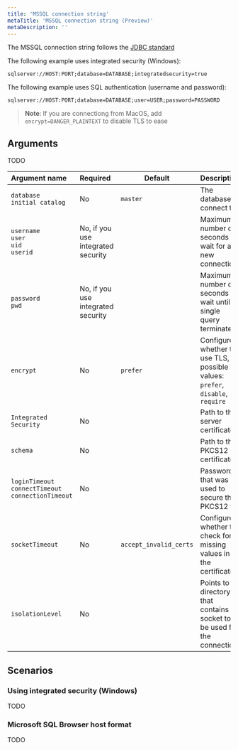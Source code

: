 ```yaml
---
title: 'MSSQL connection string'
metaTitle: 'MSSQL connection string (Preview)'
metaDescription: ''
---
```


<TopBlock>

The MSSQL connection string follows the [JDBC standard](https://docs.microsoft.com/en-us/sql/connect/jdbc/building-the-connection-url?view=sql-server-ver15)

The following example uses integrated security (Windows):

```
sqlserver://HOST:PORT;database=DATABASE;integratedsecurity=true
```

The following example uses SQL authentication (username and password):

```
sqlserver://HOST:PORT;database=DATABASE;user=USER;password=PASSWORD
```

> **Note**: If you are connectiong from MacOS, add `encrypt=DANGER_PLAINTEXT` to disable TLS to ease 

</TopBlock>


## Arguments

TODO

| Argument name      | Required | Default                | Description                                                                                                        |
| :----------------- | :------- | ---------------------- | ------------------------------------------------------------------------------------------------------------------ |
| `database`<br />`initial catalog` | No       | `master`     | The database to connect to.  |
| `username`<br />`user`<br />`uid`<br />`userid`  | No, if you use integrated security       |                     | Maximum number of seconds to wait for a new connection                                                             |
| `password`<br />`pwd`   | No, if you use integrated security       |                     | Maximum number of seconds to wait until a single query terminates                                                  |
| `encrypt`          | No       | `prefer`               | Configures whether to use TLS, possible values: `prefer`, `disable`, `require`                                     |
| `Integrated Security`          | No       |                        | Path to the server certificate                                                                                     |
| `schema`      | No       |                        | Path to the PKCS12 certificate                                                                                     |
| `loginTimeout`<br />`connectTimeout`<br />`connectionTimeout`      | No       |                        | Password that was used to secure the PKCS12 file                                                                   |
| `socketTimeout`        | No       | `accept_invalid_certs` | Configures whether to check for missing values in the certificate                                                  |
| `isolationLevel`           | No       |                        | Points to a directory that contains a socket to be used for the connection                                         |

## Scenarios

### Using integrated security (Windows)

TODO

### Microsoft SQL Browser host format

TODO